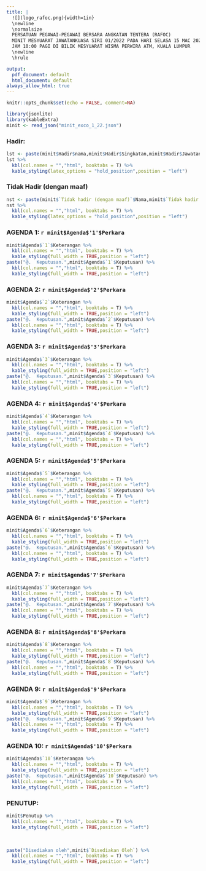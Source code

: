 ```yaml
---
title: |
  ![](logo_rafoc.png){width=1in}
  \newline
  \normalsize 
  PERSATUAN PEGAWAI-PEGAWAI BERSARA ANGKATAN TENTERA (RAFOC) 
  MINIT MESYUARAT JAWATANKUASA SIRI 01/2022 PADA HARI SELASA 15 MAC 2022
  JAM 10:00 PAGI DI BILIK MESYUARAT WISMA PERWIRA ATM, KUALA LUMPUR
  \newline
  \hrule

output:
  pdf_document: default
  html_document: default
always_allow_html: true
---
```


```r
knitr::opts_chunk$set(echo = FALSE, comment=NA)

library(jsonlite)
library(kableExtra)
minit <- read_json("minit_exco_1_22.json")
```

### Hadir: 

```r
lst <- paste(minit$Hadir$nama,minit$Hadir$Singkatan,minit$Hadir$Jawatan,sep = " - ")
lst %>% 
  kbl(col.names = "","html", booktabs = T) %>% 
  kable_styling(latex_options = "hold_position",position = "left")
```

### Tidak Hadir (dengan maaf)

```r
nst <- paste(minit$`Tidak hadir (dengan maaf)`$Nama,minit$`Tidak hadir (dengan maaf)`$Singkatan,minit$`Tidak hadir (dengan maaf)`$Jawatan,sep = " - ")
nst %>% 
  kbl(col.names = "","html", booktabs = T) %>% 
  kable_styling(latex_options = "hold_position",position = "left")
```

### AGENDA 1: `r minit$Agenda$'1'$Perkara` 

```r
minit$Agenda$`1`$Keterangan %>% 
  kbl(col.names = "","html", booktabs = T) %>% 
  kable_styling(full_width = TRUE,position = "left")
paste("@.  Keputusan.",minit$Agenda$`1`$Keputusan) %>% 
  kbl(col.names = "","html", booktabs = T) %>% 
  kable_styling(full_width = TRUE,position = "left")

```

### AGENDA 2: `r minit$Agenda$'2'$Perkara` 

```r
minit$Agenda$`2`$Keterangan %>% 
  kbl(col.names = "","html", booktabs = T) %>% 
  kable_styling(full_width = TRUE,position = "left")
paste("@.  Keputusan.",minit$Agenda$`2`$Keputusan) %>% 
  kbl(col.names = "","html", booktabs = T) %>% 
  kable_styling(full_width = TRUE,position = "left")
```

### AGENDA 3: `r minit$Agenda$'3'$Perkara` 

```r
minit$Agenda$`3`$Keterangan %>% 
  kbl(col.names = "","html", booktabs = T) %>% 
  kable_styling(full_width = TRUE,position = "left")
paste("@.  Keputusan.",minit$Agenda$`3`$Keputusan) %>% 
  kbl(col.names = "","html", booktabs = T) %>% 
  kable_styling(full_width = TRUE,position = "left")

```

### AGENDA 4: `r minit$Agenda$'4'$Perkara` 

```r
minit$Agenda$`4`$Keterangan %>% 
  kbl(col.names = "","html", booktabs = T) %>% 
  kable_styling(full_width = TRUE,position = "left")
paste("@.  Keputusan.",minit$Agenda$`4`$Keputusan) %>% 
  kbl(col.names = "","html", booktabs = T) %>% 
  kable_styling(full_width = TRUE,position = "left")

```

### AGENDA 5: `r minit$Agenda$'5'$Perkara` 

```r
minit$Agenda$`5`$Keterangan %>% 
  kbl(col.names = "","html", booktabs = T) %>% 
  kable_styling(full_width = TRUE,position = "left")
paste("@.  Keputusan.",minit$Agenda$`5`$Keputusan) %>% 
  kbl(col.names = "","html", booktabs = T) %>% 
  kable_styling(full_width = TRUE,position = "left")

```

### AGENDA 6: `r minit$Agenda$'6'$Perkara` 

```r
minit$Agenda$`6`$Keterangan %>% 
  kbl(col.names = "","html", booktabs = T) %>% 
  kable_styling(full_width = TRUE,position = "left")
paste("@.  Keputusan.",minit$Agenda$`6`$Keputusan) %>% 
  kbl(col.names = "","html", booktabs = T) %>% 
  kable_styling(full_width = TRUE,position = "left")

```

### AGENDA 7: `r minit$Agenda$'7'$Perkara` 

```r
minit$Agenda$`7`$Keterangan %>% 
  kbl(col.names = "","html", booktabs = T) %>% 
  kable_styling(full_width = TRUE,position = "left")
paste("@.  Keputusan.",minit$Agenda$`7`$Keputusan) %>% 
  kbl(col.names = "","html", booktabs = T) %>% 
  kable_styling(full_width = TRUE,position = "left")

```

### AGENDA 8: `r minit$Agenda$'8'$Perkara` 

```r
minit$Agenda$`8`$Keterangan %>% 
  kbl(col.names = "","html", booktabs = T) %>% 
  kable_styling(full_width = TRUE,position = "left")
paste("@.  Keputusan.",minit$Agenda$`8`$Keputusan) %>% 
  kbl(col.names = "","html", booktabs = T) %>% 
  kable_styling(full_width = TRUE,position = "left")

```

### AGENDA 9: `r minit$Agenda$'9'$Perkara` 

```r
minit$Agenda$`9`$Keterangan %>% 
  kbl(col.names = "","html", booktabs = T) %>% 
  kable_styling(full_width = TRUE,position = "left")
paste("@.  Keputusan.",minit$Agenda$`9`$Keputusan) %>% 
  kbl(col.names = "","html", booktabs = T) %>% 
  kable_styling(full_width = TRUE,position = "left")
```

### AGENDA 10: `r minit$Agenda$'10'$Perkara` 

```r
minit$Agenda$`10`$Keterangan %>% 
  kbl(col.names = "","html", booktabs = T) %>% 
  kable_styling(full_width = TRUE,position = "left")
paste("@.  Keputusan.",minit$Agenda$`10`$Keputusan) %>% 
  kbl(col.names = "","html", booktabs = T) %>% 
  kable_styling(full_width = TRUE,position = "left")
```

### PENUTUP: 

```r
minit$Penutup %>% 
  kbl(col.names = "","html", booktabs = T) %>% 
  kable_styling(full_width = TRUE,position = "left")
```
\  
\  
  
```r
paste("Disediakan oleh",minit$`Disediakan Oleh`) %>% 
  kbl(col.names = "","html", booktabs = T) %>% 
  kable_styling(full_width = TRUE,position = "left")
```


